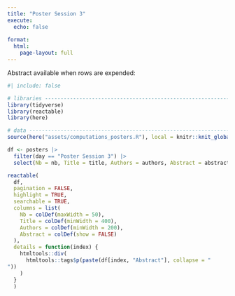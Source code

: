 ```yaml
---
title: "Poster Session 3"
execute: 
  echo: false
  
format: 
  html:
    page-layout: full
---
```


Abstract available when rows are expended:

```r
#| include: false

# libraries --------------------------------------------------------------------
library(tidyverse)
library(reactable)
library(here)

# data -------------------------------------------------------------------------
source(here("assets/computations_posters.R"), local = knitr::knit_global())

df <- posters |>
  filter(day == "Poster Session 3") |>
  select(Nb = nb, Title = title, Authors = authors, Abstract = abstract)
```

```r
reactable(
  df,
  pagination = FALSE,
  highlight = TRUE,
  searchable = TRUE,
  columns = list(
    Nb = colDef(maxWidth = 50),
    Title = colDef(minWidth = 400),
    Authors = colDef(minWidth = 200),
    Abstract = colDef(show = FALSE)
  ),
  details = function(index) {
    htmltools::div(
      htmltools::tags$p(paste(df[index, "Abstract"], collapse = "
"))
    )
  }
  )
```
